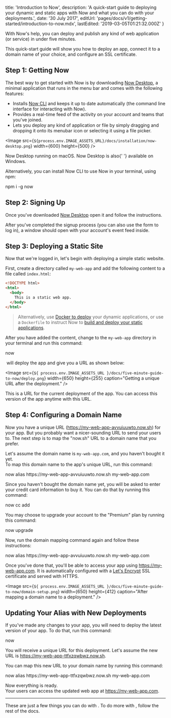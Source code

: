 

  title: 'Introduction to Now',
  description:
    'A quick-start guide to deploying your dynamic and static apps with Now and what you can do with your deployments.',
  date: '30 July 2017',
  editUrl: 'pages/docs/v1/getting-started/introduction-to-now.mdx',
  lastEdited: '2019-03-05T01:21:32.000Z'
}

With Now's help, you can deploy and publish any kind of web application (or service) in
under five minutes.

This quick-start guide will show you how to deploy an app, connect it to a
domain name of your choice, and configure an SSL certificate.

## Step 1: Getting Now

The best way to get started with Now is by downloading [Now Desktop](https://zeit.co/download), a minimal application
that runs in the menu bar and comes with the following features:

- Installs [Now CLI](https://zeit.co/download#command-line) and keeps it
  up to date automatically (the command line interface for interacting with Now).
- Provides a real-time feed of the activity
  on your account and teams that you've joined.
- Lets you deploy any kind of application or file by
  simply dragging and dropping it onto its menubar icon or selecting
  it using a file picker.

<Image
  src={`${process.env.IMAGE_ASSETS_URL}/docs/installation/now-desktop.png`}
  width={600}
  height={500}
/>

<Caption>
  Now Desktop running on macOS. Now Desktop is also{' '}
  <GenericLink href="/download">available on Windows</GenericLink>.
</Caption>

Alternatively, you can install Now CLI to use Now in your terminal, using npm:

<TerminalInput>npm i -g now</TerminalInput>

## Step 2: Signing Up

Once you've downloaded [Now Desktop](/download) open it and follow the
instructions.

After you've completed the signup process (you can also use the form
to log in), a window should open with your account's event feed inside.

## Step 3: Deploying a Static Site

Now that we're logged in, let's begin with deploying a
simple static website.

First, create a directory called `my-web-app` and add the following content to a file called `index.html`:

```html
<!DOCTYPE html>
<html>
  <body>
    This is a static web app.
  </body>
</html>
```

> Alternatively, use [Docker to deploy](https://github.com/zeit/now-examples#serverless-docker-v2) your dynamic applications, or use a `Dockerfile` to instruct Now to [build and deploy your static applications](/docs/static-deployments/builds/building-with-now).

After you have added the content, change to the `my-web-app` directory in your terminal and run this command:

<TerminalInput>now</TerminalInput>

​<Now color="#000"/> will deploy the app and give you a URL as shown below:

<Image
  src={`${
    process.env.IMAGE_ASSETS_URL
  }/docs/five-minute-guide-to-now/deploy.png`}
  width={650}
  height={255}
  caption="Getting a unique URL after the deployment."
/>

This is a URL for the current deployment of the app. You can access this version of the app anytime with this URL.

## Step 4: Configuring a Domain Name

Now you have a unique URL (<https://my-web-app-avvuiuuwto.now.sh>) for your app. But you probably want a nicer-sounding URL to send your users to. The next step is to map the "now.sh" URL to a domain name that you prefer.

Let's assume the domain name is `my-web-app.com`, and you haven't bought it yet. <br/>
To map this domain name to the app's unique URL, run this command:

<TerminalInput>
  now alias https://my-web-app-avvuiuuwto.now.sh my-web-app.com
</TerminalInput>

Since you haven't bought the domain name yet, you will be asked to enter your credit card information to buy it.
You can do that by running this command:

<TerminalInput>now cc add</TerminalInput>

You may choose to upgrade your account to the "Premium" plan by running this command:

<TerminalInput>now upgrade</TerminalInput>

Now, run the domain mapping command again and follow these instructions:

<TerminalInput>
  now alias https://my-web-app-avvuiuuwto.now.sh my-web-app.com
</TerminalInput>

Once you've done that, you'll be able to access your app using <https://my-web-app.com>.
It is automatically configured with a [Let's Encrypt](https://letsencrypt.org/) SSL certificate and served with HTTPS.

<Image
  src={`${
    process.env.IMAGE_ASSETS_URL
  }/docs/five-minute-guide-to-now/domain-setup.png`}
  width={650}
  height={412}
  caption="After mapping a domain name to a deployment."
/>

## Updating Your Alias with New Deployments

If you've made any changes to your app, you will need to deploy the latest version of your app. To do that, run this command:

<TerminalInput>now</TerminalInput>

You will receive a unique URL for this deployment. Let's assume the new URL is <https://my-web-app-ttfxzqwbwz.now.sh>.

You can map this new URL to your domain name by running this command:

<TerminalInput>
  now alias https://my-web-app-ttfxzqwbwz.now.sh my-web-app.com
</TerminalInput>

Now everything is ready.<br/>
Your users can access the updated web app at <https://my-web-app.com>.

---

These are just a few things you can do with <Now color="#000"/>. To do more with <Now color="#000"/>, follow the rest of the docs.

